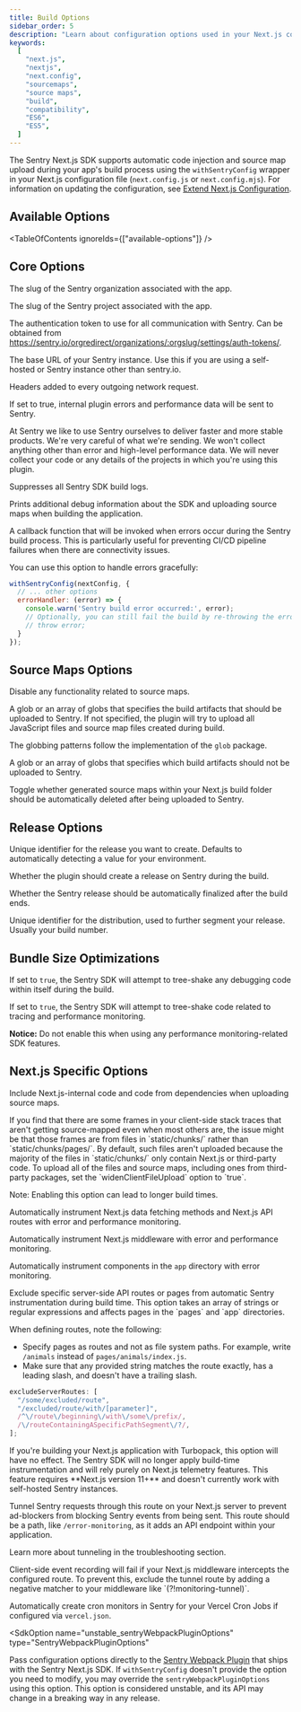 ```yaml
---
title: Build Options
sidebar_order: 5
description: "Learn about configuration options used in your Next.js configuration to control your app's build process."
keywords:
  [
    "next.js",
    "nextjs",
    "next.config",
    "sourcemaps",
    "source maps",
    "build",
    "compatibility",
    "ES6",
    "ES5",
  ]
---
```


The Sentry Next.js SDK supports automatic code injection and source map upload during your app's build process using the `withSentryConfig` wrapper in your Next.js configuration file (`next.config.js` or `next.config.mjs`). For information on updating the configuration, see [Extend Next.js Configuration](../../manual-setup/#extend-your-nextjs-configuration).

## Available Options

<TableOfContents ignoreIds={["available-options"]} />

## Core Options

<SdkOption name="org" type="string" envVar="SENTRY_ORG">

The slug of the Sentry organization associated with the app.

</SdkOption>

<SdkOption name="project" type="string" envVar="SENTRY_PROJECT">

The slug of the Sentry project associated with the app.

</SdkOption>

<SdkOption name="authToken" type="string" envVar="SENTRY_AUTH_TOKEN">

The authentication token to use for all communication with Sentry. Can be obtained from https://sentry.io/orgredirect/organizations/:orgslug/settings/auth-tokens/.

</SdkOption>

<SdkOption name="sentryUrl" type="string" envVar="SENTRY_URL" defaultValue="https://sentry.io/">

The base URL of your Sentry instance. Use this if you are using a self-hosted or Sentry instance other than sentry.io.

</SdkOption>

<SdkOption name="headers" type="Record<string, string>">

Headers added to every outgoing network request.

</SdkOption>

<SdkOption name="telemetry" type="boolean" defaultValue="true">

If set to true, internal plugin errors and performance data will be sent to Sentry.

At Sentry we like to use Sentry ourselves to deliver faster and more stable products. We're very careful of what we're sending. We won't collect anything other than error and high-level performance data. We will never collect your code or any details of the projects in which you're using this plugin.

</SdkOption>

<SdkOption name="silent" type="boolean" defaultValue="false">

Suppresses all Sentry SDK build logs.

</SdkOption>

<SdkOption name="debug" type="boolean" defaultValue="false">

Prints additional debug information about the SDK and uploading source maps when building the application.

</SdkOption>

<SdkOption name="errorHandler" type="(error: Error) => void">

A callback function that will be invoked when errors occur during the Sentry build process. This is particularly useful for preventing CI/CD pipeline failures when there are connectivity issues.

You can use this option to handle errors gracefully:

```javascript
withSentryConfig(nextConfig, {
  // ... other options
  errorHandler: (error) => {
    console.warn('Sentry build error occurred:', error);
    // Optionally, you can still fail the build by re-throwing the error
    // throw error;
  }
});
```

</SdkOption>

## Source Maps Options

<SdkOption name="sourcemaps.disable" type="boolean">

Disable any functionality related to source maps.

</SdkOption>

<SdkOption name="sourcemaps.assets" type="string | string[]">

A glob or an array of globs that specifies the build artifacts that should be uploaded to Sentry. If not specified, the plugin will try to upload all JavaScript files and source map files created during build.

The globbing patterns follow the implementation of the `glob` package.

</SdkOption>

<SdkOption name="sourcemaps.ignore" type="string | string[]" defaultValue="[]">

A glob or an array of globs that specifies which build artifacts should not be uploaded to Sentry.

</SdkOption>

<SdkOption name="sourcemaps.deleteSourcemapsAfterUpload" type="boolean" defaultValue="false">

Toggle whether generated source maps within your Next.js build folder should be automatically deleted after being uploaded to Sentry.

</SdkOption>

## Release Options

<SdkOption name="release.name" type="string" envVar="SENTRY_RELEASE">

Unique identifier for the release you want to create. Defaults to automatically detecting a value for your environment.

</SdkOption>

<SdkOption name="release.create" type="boolean" defaultValue="true">

Whether the plugin should create a release on Sentry during the build.

</SdkOption>

<SdkOption name="release.finalize" type="boolean" defaultValue="true">

Whether the Sentry release should be automatically finalized after the build ends.

</SdkOption>

<SdkOption name="release.dist" type="string">

Unique identifier for the distribution, used to further segment your release. Usually your build number.

</SdkOption>

## Bundle Size Optimizations

<SdkOption name="bundleSizeOptimizations.excludeDebugStatements" type="boolean">

If set to `true`, the Sentry SDK will attempt to tree-shake any debugging code within itself during the build.

</SdkOption>

<SdkOption name="bundleSizeOptimizations.excludeTracing" type="boolean">

If set to `true`, the Sentry SDK will attempt to tree-shake code related to tracing and performance monitoring.

**Notice:** Do not enable this when using any performance monitoring-related SDK features.

</SdkOption>

## Next.js Specific Options

<SdkOption name="widenClientFileUpload" type="boolean" defaultValue="false">

Include Next.js-internal code and code from dependencies when uploading source maps.

<Expandable type="note" title="When and why to widen the upload scope.">
  If you find that there are some frames in your client-side stack traces that
  aren't getting source-mapped even when most others are, the issue might be
  that those frames are from files in `static/chunks/` rather than
  `static/chunks/pages/`. By default, such files aren't uploaded because the
  majority of the files in `static/chunks/` only contain Next.js or third-party
  code. To upload all of the files and source maps, including ones from
  third-party packages, set the `widenClientFileUpload` option to `true`.
</Expandable>

Note: Enabling this option can lead to longer build times.

</SdkOption>

<SdkOption name="autoInstrumentServerFunctions" type="boolean" defaultValue="true">

Automatically instrument Next.js data fetching methods and Next.js API routes with error and performance monitoring.

</SdkOption>

<SdkOption name="autoInstrumentMiddleware" type="boolean" defaultValue="true">

Automatically instrument Next.js middleware with error and performance monitoring.

</SdkOption>

<SdkOption name="autoInstrumentAppDirectory" type="boolean" defaultValue="true">

Automatically instrument components in the `app` directory with error monitoring.

</SdkOption>

<SdkOption name="excludeServerRoutes" type="Array<RegExp | string>">
Exclude specific server-side API routes or pages from automatic Sentry instrumentation during build time.
This option takes an array of strings or regular expressions and affects pages in the `pages` and `app` directories.

When defining routes, note the following:

- Specify pages as routes and not as file system paths. For example, write `/animals` instead of `pages/animals/index.js`.
- Make sure that any provided string matches the route exactly, has a leading slash, and doesn't have a trailing slash.

```javascript
excludeServerRoutes: [
  "/some/excluded/route",
  "/excluded/route/with/[parameter]",
  /^\/route\/beginning\/with\/some\/prefix/,
  /\/routeContainingASpecificPathSegment\/?/,
];
```

<Alert level="info">
  If you're building your Next.js application with Turbopack, this option will
  have no effect. The Sentry SDK will no longer apply build-time instrumentation
  and will rely purely on Next.js telemetry features.
</Alert>

</SdkOption>

<SdkOption name="tunnelRoute" type="string">
<Alert level="info">
This feature requires **Next.js version 11+** and doesn't currently work with self-hosted Sentry instances.
</Alert>

Tunnel Sentry requests through this route on your Next.js server to prevent ad-blockers from blocking Sentry events from being sent.
This route should be a path, like `/error-monitoring`, as it adds an API endpoint within your application.

Learn more about tunneling in the <PlatformLink to="/troubleshooting/#dealing-with-ad-blockers">troubleshooting section</PlatformLink>.

<Expandable level="warning" title="Complications with Next.js middleware">
  Client-side event recording will fail if your Next.js middleware intercepts
  the configured route. To prevent this, exclude the tunnel route by adding a
  negative matcher to your middleware like `(?!monitoring-tunnel)`.
</Expandable>

</SdkOption>

<SdkOption name="automaticVercelMonitors" type="boolean" defaultValue="false">

Automatically create cron monitors in Sentry for your Vercel Cron Jobs if configured via `vercel.json`.

</SdkOption>

<SdkOption
  name="unstable_sentryWebpackPluginOptions"
  type="SentryWebpackPluginOptions"
>
  Pass configuration options directly to the [Sentry Webpack
  Plugin](https://www.npmjs.com/package/@sentry/webpack-plugin) that ships with
  the Sentry Next.js SDK. If `withSentryConfig` doesn't provide the option you
  need to modify, you may override the `sentryWebpackPluginOptions` using this
  option.
  <Alert level="warning" title="Important">
    This option is considered unstable, and its API may change in a breaking way
    in any release.
  </Alert>
</SdkOption>
